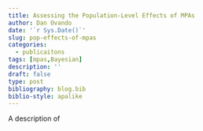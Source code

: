 ```yaml
---
title: Assessing the Population-Level Effects of MPAs
author: Dan Ovando
date: '`r Sys.Date()`'
slug: pop-effects-of-mpas
categories:
  - publicaitons
tags: [mpas,Bayesian]
description: ''
draft: false
type: post
bibliography: blog.bib
biblio-style: apalike
---
```


A description of 